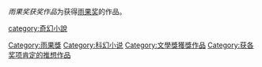 {{Catnav|頁面分類|各種主題的頁面分類|類型|小說類型|科幻小说}}
{{Catnav|頁面分類|各種主題的頁面分類|類型|小說類型|奇幻小說}}
{{Catnav|頁面分類|人类社会|競賽|獎項|文學獎}}
{{Catnav|頁面分類|人类社会|獎勵|獎項|文學獎}}
{{Catnav|頁面分類|人类社会|文化|文学|文學獎}}
{{Catnav|頁面分類|人文學科|艺术|文学|文學獎}}
{{Catnav|頁面分類|人文學科|文学|文學獎}}

''雨果奖获奖作品''为获得[[雨果奖|雨果奖]]的作品。

[[Category:雨果獎|Category:雨果獎]]
[[Category:科幻小说|Category:科幻小说]]
[[category:奇幻小說|category:奇幻小說]]
[[Category:文學獎獲獎作品|Category:文學獎獲獎作品]]
[[Category:获各奖项肯定的推想作品|Category:获各奖项肯定的推想作品]]
